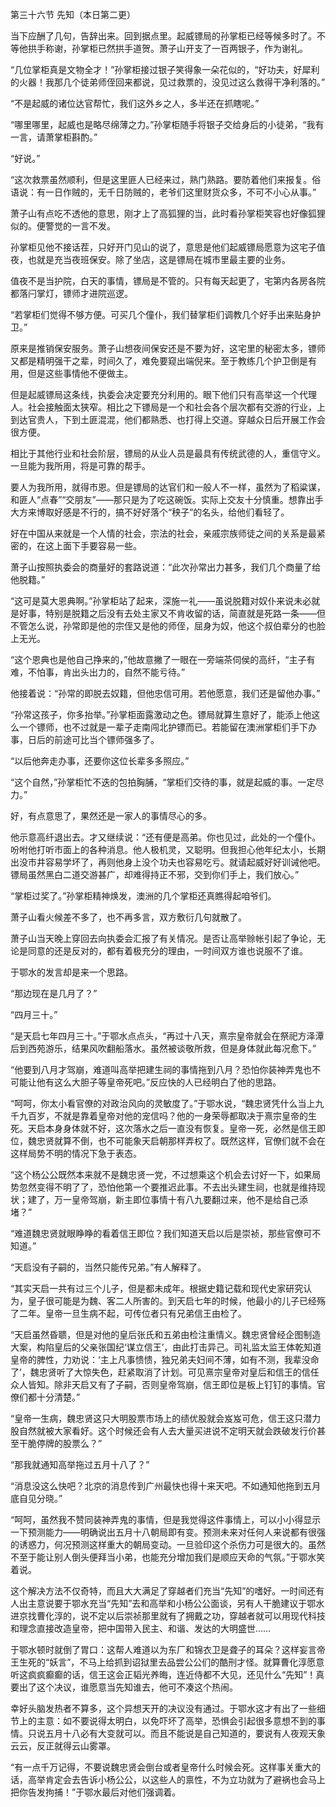 

第三十六节 先知（本日第二更）

当下应酬了几句，告辞出来。回到据点里。起威镖局的孙掌柜已经等候多时了。不等他拱手称谢，孙掌柜已然拱手道贺。萧子山开支了一百两银子，作为谢礼。

“几位掌柜真是文物全才！”孙掌柜接过银子笑得象一朵花似的，“好功夫，好犀利的火器！我那几个徒弟师侄回来都说，见过救票的，没见过这么救得干净利落的。”

“不是起威的诸位达官帮忙，我们这外乡之人，多半还在抓瞎呢。”

“哪里哪里，起威也是略尽绵薄之力。”孙掌柜随手将银子交给身后的小徒弟，“我有一言，请萧掌柜斟酌。”

“好说。”

“这次救票虽然顺利，但是这里匪人已经来过，熟门熟路。要防着他们来报复。俗语说：有一日作贼的，无千日防贼的，老爷们这里财货众多，不可不小心从事。”

萧子山有点吃不透他的意思，刚才上了高狐狸的当，此时看孙掌柜笑容也好像狐狸似的。便警觉的一言不发。

孙掌柜见他不接话茬，只好开门见山的说了，意思是他们起威镖局愿意为这宅子值夜，也就是充当夜班保安。除了坐店，这是镖局在城市里最主要的业务。

值夜不是当护院，白天的事情，镖局是不管的。只有每天起更了，宅第内各房各院都落闩掌灯，镖师才进院巡逻。

“若掌柜们觉得不够方便。可买几个僮仆，我们替掌柜们调教几个好手出来贴身护卫。”

原来是推销保安服务。萧子山想夜间保安还是不要为好，这宅里的秘密太多，镖师又都是精明强干之辈，时间久了，难免要窥出端倪来。至于教练几个护卫倒是有用，但是这些事情他不便做主。

但是起威镖局这条线，执委会决定要充分利用的。眼下他们只有高举这一个代理人。社会接触面太狭窄。相比之下镖局是一个和社会各个层次都有交游的行业，上到达官贵人，下到土匪混混，他们都熟悉、也打得上交道。穿越众日后开展工作会很方便。

相比于其他行业和社会阶层，镖局的从业人员是最具有传统武德的人，重信守义。一旦能为我所用，将是可靠的帮手。

要人为我所用，就得市恩。但是镖局的达官们和一般人不一样，虽然为了稻粱谋，和匪人“点春”“交朋友”――那只是为了吃这碗饭。实际上交友十分慎重。想靠出手大方来博取好感是不行的，搞不好好落个“秧子”的名头，给他们看轻了。

好在中国从来就是一个人情的社会，宗法的社会，亲戚宗族师徒之间的关系是最紧密的，在这上面下手要容易一些。

萧子山按照执委会的商量好的套路说道：“此次孙常出力甚多，我们几个商量了给他脱籍。”

“这可是莫大恩典啊。”孙掌柜站了起来，深施一礼――虽说脱籍对奴仆来说未必就是好事，特别是脱籍之后没有去处主家又不肯收留的话，简直就是死路一条――但不管怎么说，孙常即是他的宗侄又是他的师侄，屈身为奴，他这个叔伯辈分的也脸上无光。

“这个恩典也是他自己挣来的，”他故意撇了一眼在一旁端茶伺侯的高纤，“主子有难，不怕事，肯出头出力的，自然不能亏待。”

他接着说：“孙常的即脱去奴籍，但他忠信可用。若他愿意，我们还是留他办事。”

“孙常这孩子，你多抬举。”孙掌柜面露激动之色。镖局就算生意好了，能添上他这么一个镖师，也不过就是一辈子走南闯北护镖而已。若能留在澳洲掌柜们手下办事，日后的前途可比当个镖师强多了。

“以后他奔走办事，还要你这位长辈多多照应。”

“这个自然，”孙掌柜忙不迭的包拍胸脯，“掌柜们交待的事，就是起威的事。一定尽力。”

好，有点意思了，果然还是一家人的事情尽心的多。

他示意高纤退出去。才又继续说：“还有便是高弟。你也见过，此处的一个僮仆。吩咐他打听市面上的各种消息。他人极机灵，又聪明。但我担心他年纪太小，长期出没市井容易学坏了，再则他身上没个功夫也容易吃亏。就请起威好好训诫他吧。镖局虽然黑白二道交游甚广，却难得持正不邪，交到你们手上，我们放心。”

“掌柜过奖了。”孙掌柜精神焕发，澳洲的几个掌柜还真瞧得起咱爷们。

萧子山看火候差不多了，也不再多言，双方敷衍几句就散了。

萧子山当天晚上穿回去向执委会汇报了有关情况。是否让高举赊帐引起了争论，无论是同意的还是反对的，都有着极充分的理由，一时间双方谁也说服不了谁。

于鄂水的发言却是来一个思路。

“那边现在是几月了？”

“四月三十。”

“是天启七年四月三十。”于鄂水点点头，“再过十八天，熹宗皇帝就会在祭祀方泽潭后到西苑游乐，结果风吹翻船落水。虽然被谈敬所救，但是身体就此每况愈下。”

“他要到八月才驾崩，难道叫高举把建生祠的事情拖到八月？恐怕你装神弄鬼也不可能让他有这么大胆子等皇帝死吧。”反应快的人已经明白了他的思路。

“呵呵，你太小看官僚的对政治风向的灵敏度了。”于鄂水说，“魏忠贤凭什么当上九千九百岁，不就是靠着皇帝对他的宠信吗？他的一身荣辱都取决于熹宗皇帝的生死。天启本身身体就不好，这次落水之后一直没有恢复。皇帝一死，必然是信王即位，魏忠贤就算不倒，也不可能象天启朝那样弄权了。既然这样，官僚们就不会在这样局势不明的情况下急于表态。

“这个杨公公既然本来就不是魏忠贤一党，不过想乘这个机会去讨好一下，如果局势忽然变得不明了了，恐怕他第一个要推迟此事。不去出头建生祠，也就是维持现状；建了，万一皇帝驾崩，新主即位事情十有八九要翻过来，他不是给自己添堵？”

“难道魏忠贤就眼睁睁的看着信王即位？我们知道天启以后是崇祯，那些官僚可不知道。”

“天启没有子嗣的，当然只能传兄弟。”有人解释了。

“其实天启一共有过三个儿子，但是都未成年。根据史籍记载和现代史家研究认为，皇子很可能是为魏、客二人所害的。到天启七年的时候，他最小的儿子已经殇了二年。皇帝一旦生病不起，可传位者只有兄弟信王由检了。

“天启虽然昏聩，但是对他的皇后张氏和五弟由检注重情义。魏忠贤曾经企图制造大案，构陷皇后的父亲张国纪‘谋立信王’，由此打击异己。司礼监太监王体乾知道皇帝的脾性，力劝说：‘主上凡事愦愦，独兄弟夫妇间不薄，如有不测，我辈没命了’，魏忠贤听了大惊失色，赶紧取消了计划。可见熹宗皇帝对皇后和信王的信任众人皆知。除非天启又有了子嗣，否则皇帝驾崩，信王即位是板上钉钉的事情。官僚们都十分清楚。”

“皇帝一生病，魏忠贤这只大明股票市场上的绩优股就会岌岌可危，信王这只潜力股自然就被大家看好。这个时候还会有人去大量买进说不定明天就会跌破发行价甚至干脆停牌的股票么？”

“那我就通知高举拖过五月十八了？”

“消息没这么快吧？北京的消息传到广州最快也得十来天吧。不如通知他拖到五月底自见分晓。”

“呵呵，虽然我不赞同装神弄鬼的事情，但是我觉得这件事情上，可以小小得显示一下预测能力――明确说出五月十八朝局即有变。预测未来对任何人来说都有很强的诱惑力，何况预测这样重大的朝局变动。一旦验印这个杀伤力可是很大的。虽然不至于能让别人倒头便拜当小弟，也能充分增加我们是顺应天命的气氛。”于鄂水笑着说。

这个解决方法不仅奇特，而且大大满足了穿越者们充当“先知”的嗜好。一时间还有人出主意说要于鄂水充当“先知”去和高举和小杨公公面谈，另有人干脆建议于鄂水进京找曹化淳的，说不定以后崇祯那里就有了拥戴之功，穿越者就可以用现代科技和理念直接改造皇帝，把中国带入民主、和谐、发达的大明盛世……

于鄂水顿时就倒了胃口：这帮人难道以为东厂和锦衣卫是聋子的耳朵？这样妄言帝王生死的“妖言”，不马上给抓到诏狱里去品尝公公们的酷刑才怪。就算曹化淳愿意听这疯疯癫癫的话，信王这会正韬光养晦，连近侍都不大见，还见什么“先知”！真要出了这个决议，谁愿意当先知谁去，他可不凑这个热闹。

幸好头脑发热者不算多，这个异想天开的决议没有通过。于鄂水这才有出了一些细节上的主意：如不要说得太明白，以免吓坏了高举，恐惧会引起很多意想不到的事情。只说五月十八必有大变就可以。而且不能说是自己知道的，要说有人夜观天象云云，反正就得云山雾罩。

“有一点千万记得，不要说魏忠贤会倒台或者皇帝什么时候会死。这样事关重大的话，高举肯定会去告诉小杨公公，以这些人的禀性，不为立功就为了避祸也会马上把你告发拘捕！”于鄂水最后对他们强调着。


